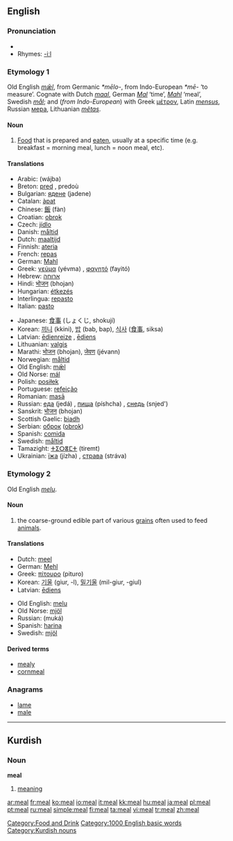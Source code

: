 ==English==

===Pronunciation===
{{IPA|/miːl/}}
*{{audio|en-us-meal.ogg|Audio (US)}}
*Rhymes: [[Rhymes:English:-iːl|-iːl]]

===Etymology 1===
Old English ''[[mæl|mǣl]]'', from Germanic ''*mēlo-'', from Indo-European ''*mē-'' ‘to measure’.  Cognate with Dutch ''[[maal]]'', German ''[[Mal]]'' ‘time’, ''[[Mahl]]'' ‘meal’, Swedish ''[[mål]]''; and (''from Indo-European'') with Greek [[μέτρον]], Latin ''[[mensus]]'', Russian [[мера]], Lithuanian ''[[metas|mẽtas]]''.

====Noun====
{{en-noun}}

# [[food|Food]] that is prepared and [[eat]]en, usually at a specific time (e.g. breakfast = morning meal, lunch = noon meal, etc).

====Translations====
{{top}}
*Arabic: {{ARchar|[[وجبة]]}} (wájba) {{f}}
*Breton: [[pred]] {{m}}, predoù {{p}}
*Bulgarian: [[ядене]] (jadene) {{n}}
*Catalan: [[àpat]] {{m}}
*Chinese: [[飯]] (fàn)
*Croatian: [[obrok]] {{m}}
*Czech: [[jídlo]] {{n}}
*Danish: [[måltid]]
*Dutch: [[maaltijd]]
*Finnish: [[ateria]]
*French: [[repas]] {{m}}
*German: [[Mahl]] {{n}}
*Greek: [[γεύμα]] (yévma) {{n}}, [[φαγητό]] (fayitó) {{n}}
*Hebrew: [[ארוחה]] {{f}}
*Hindi: [[भोजन]] (bhojan)
*Hungarian: [[étkezés]]
*Interlingua: [[repasto]]
*Italian: [[pasto]] {{m}}
{{mid}}
*Japanese: [[食事]] (しょくじ, shokují)
*Korean: [[끼니]] (kkini), [[밥]] (bab, bap), [[식사]] ([[食事]], siksa)
*Latvian: [[ēdienreize]] {{f}}, [[ēdiens]] {{f}}
*Lithuanian: [[valgis]] {{m}}
*Marathi: [[भोजन]] (bhojan), [[जेवण]] (jévann)
*Norwegian: [[måltid]]
*Old English: [[mæl|mǣl]] {{n}}
*Old Norse: [[mál]] {{n}}
*Polish: [[posiłek]] {{m}}
*Portuguese: [[refeição]] {{f}}
*Romanian: [[masā]] {{f}}
*Russian: [[еда]] (jedá) {{f}}, [[пища]] (píshcha) {{f}}, [[снедь]] (snjed') {{f}}  
*Sanskrit: [[भोजन]] (bhojan)
*Scottish Gaelic: [[biadh]] {{m}}
*Serbian: [[оброк]] ([[obrok]]) {{m}}
*Spanish: [[comida]] {{f}}
*Swedish: [[måltid]] {{c}}
*Tamazight: [[ⵜⵉⵔⴻⵎⵜ]] (tiremt) {{f}}
*Ukrainian: [[їжа]] (jízha) {{f}}, [[страва]] (stráva) {{f}} 
{{bottom}}

===Etymology 2===
Old English ''[[melu]]''.

====Noun====
{{en-noun|-}}

# the coarse-ground edible part of various [[grain]]s often used to feed [[animal]]s.

====Translations====
{{top}}
*Dutch: [[meel]]  
*German: [[Mehl]] {{n}}
*Greek: [[πίτουρο]] (pituro) {{n}}
*Korean: [[기울]] (giur, -l), [[밀기울]] (mil-giur, -giul) 
*Latvian: [[ēdiens]] {{f}}
{{mid}}
*Old English: [[melu]]
*Old Norse: [[mjöl]]
*Russian: {{RUchar|[[мука|мука́]]}} (muká) {{f}}
*Spanish: [[harina]] {{f}} 
*Swedish: [[mjöl]]
{{bottom}}

====Derived terms====
*[[mealy]]
*[[cornmeal]]

===Anagrams===
*[[lame]]
*[[male]]

[[Category:Food and Drink]]
[[Category:1000 English basic words]]


----

==Kurdish==

===Noun===
'''meal'''

#[[meaning]]

[[Category:Kurdish nouns]]

[[ar:meal]]
[[fr:meal]]
[[ko:meal]]
[[io:meal]]
[[it:meal]]
[[kk:meal]]
[[hu:meal]]
[[ja:meal]]
[[pl:meal]]
[[pt:meal]]
[[ru:meal]]
[[simple:meal]]
[[fi:meal]]
[[ta:meal]]
[[vi:meal]]
[[tr:meal]]
[[zh:meal]]